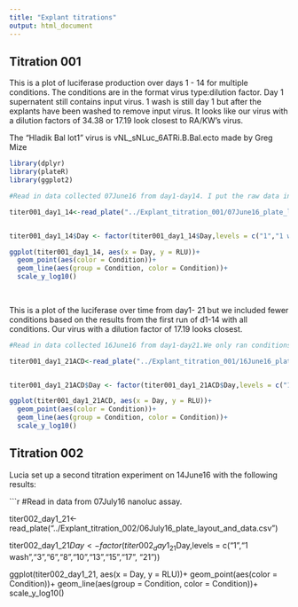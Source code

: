 ```yaml
---
title: "Explant titrations"
output: html_document
---
```


 
## Titration 001

This is a plot of luciferase production over days 1 - 14 for multiple conditions. The conditions are in the format virus type:dilution factor. Day 1 supernatent still contains input virus. 1 wash is still day 1 but after the explants have been washed to remove input virus. It looks like our virus with a dilution factors of 34.38 or 17.19 look closest to RA/KW's virus.

The "Hladik Bal lot1" virus is vNL_sNLuc_6ATRi.B.Bal.ecto made by Greg Mize

```r

library(dplyr)
library(plateR)
library(ggplot2)

#Read in data collected 07June16 from day1-day14. I put the raw data into a file with the meta data in plateR format

titer001_day1_14<-read_plate("../Explant_titration_001/07June16_plate_layout_and_data.csv")


titer001_day1_14$Day <- factor(titer001_day1_14$Day,levels = c("1","1 wash","3","7","10","14"))

ggplot(titer001_day1_14, aes(x = Day, y = RLU))+
  geom_point(aes(color = Condition))+
  geom_line(aes(group = Condition, color = Condition))+
  scale_y_log10()
  
  


```

This is a plot of the luciferase over time from day1- 21 but we included fewer conditions based on the results from the first run of d1-14 with all conditions. Our virus with a dilution factor of 17.19 looks closest.


```r




#Read in data collected 16June16 from day1-day21.We only ran conditions "A","C",and "D" and Bal lot 26. I put the raw data into a file with the meta data in plateR format. 

titer001_day1_21ACD<-read_plate("../Explant_titration_001/16June16_plate_layout_and_data.csv")


titer001_day1_21ACD$Day <- factor(titer001_day1_21ACD$Day,levels = c("1 wash","3","7","10","14","17","21"))

ggplot(titer001_day1_21ACD, aes(x = Day, y = RLU))+
  geom_point(aes(color = Condition))+
  geom_line(aes(group = Condition, color = Condition))+
  scale_y_log10()
```

## Titration 002

Lucia set up a second titration experiment on 14June16 with the following results:

```r
#Read in data from 07July16 nanoluc assay.

titer002_day1_21<-read_plate("../Explant_titration_002/06July16_plate_layout_and_data.csv")


titer002_day1_21$Day <- factor(titer002_day1_21$Day,levels = c("1","1 wash","3","6","8","10","13","15","17", "21"))

ggplot(titer002_day1_21, aes(x = Day, y = RLU))+
  geom_point(aes(color = Condition))+
  geom_line(aes(group = Condition, color = Condition))+
  scale_y_log10()

